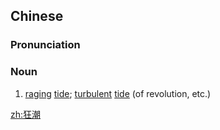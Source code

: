 ==Chinese==
{{zh-forms}}

===Pronunciation===
{{zh-pron
|m=kuángcháo
|c=kwong4 ciu4
|cat=n
}}

===Noun===
{{zh-noun}}

# [[raging]] [[tide]]; [[turbulent]] [[tide]] (of revolution, etc.)

[[zh:狂潮]]